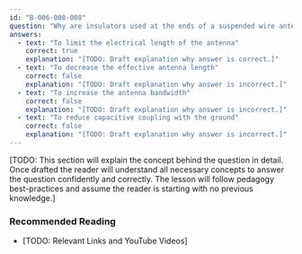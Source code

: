 ```yaml
---
id: "B-006-008-008"
question: "Why are insulators used at the ends of a suspended wire antenna?"
answers:
  - text: "To limit the electrical length of the antenna"
    correct: true
    explanation: "[TODO: Draft explanation why answer is correct.]"
  - text: "To decrease the effective antenna length"
    correct: false
    explanation: "[TODO: Draft explanation why answer is incorrect.]"
  - text: "To increase the antenna bandwidth"
    correct: false
    explanation: "[TODO: Draft explanation why answer is incorrect.]"
  - text: "To reduce capacitive coupling with the ground"
    correct: false
    explanation: "[TODO: Draft explanation why answer is incorrect.]"
---
```


[TODO: This section will explain the concept behind the question in detail. Once drafted the reader will understand all necessary concepts to answer the question confidently and correctly. The lesson will follow pedagogy best-practices and assume the reader is starting with no previous knowledge.]

### Recommended Reading

- [TODO: Relevant Links and YouTube Videos]
